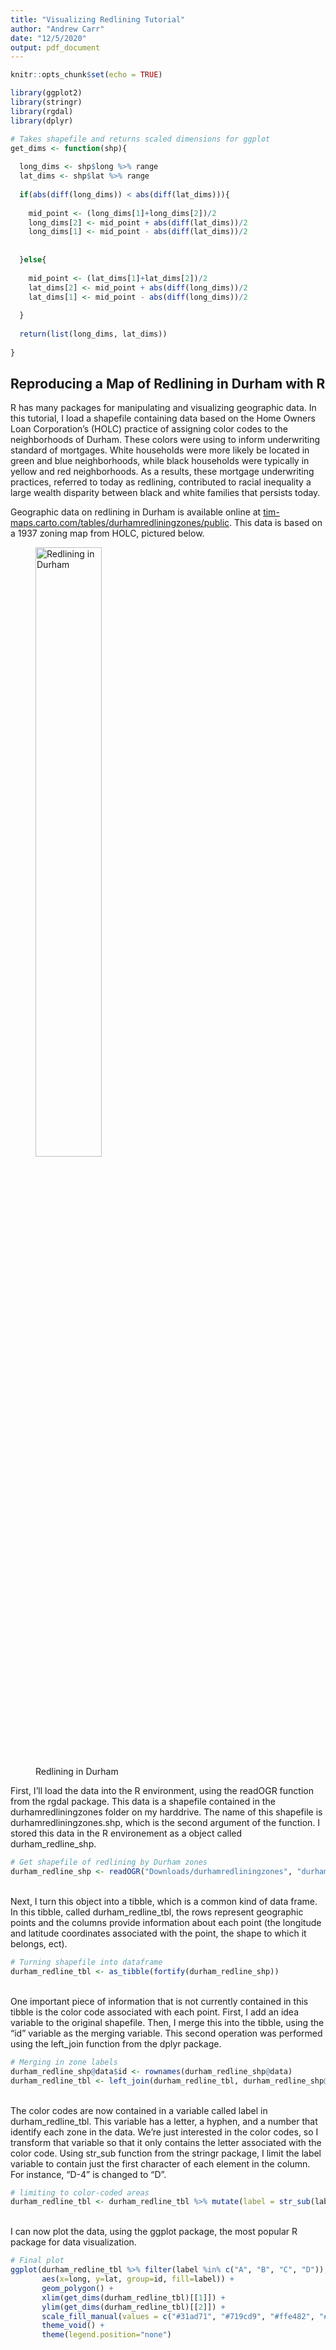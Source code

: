 ```yaml
---
title: "Visualizing Redlining Tutorial"
author: "Andrew Carr"
date: "12/5/2020"
output: pdf_document
---
```


```r
knitr::opts_chunk$set(echo = TRUE)

library(ggplot2)
library(stringr)
library(rgdal)
library(dplyr)

# Takes shapefile and returns scaled dimensions for ggplot 
get_dims <- function(shp){
  
  long_dims <- shp$long %>% range
  lat_dims <- shp$lat %>% range
  
  if(abs(diff(long_dims)) < abs(diff(lat_dims))){
    
    mid_point <- (long_dims[1]+long_dims[2])/2
    long_dims[2] <- mid_point + abs(diff(lat_dims))/2
    long_dims[1] <- mid_point - abs(diff(lat_dims))/2
    
    
  }else{
    
    mid_point <- (lat_dims[1]+lat_dims[2])/2
    lat_dims[2] <- mid_point + abs(diff(long_dims))/2
    lat_dims[1] <- mid_point - abs(diff(long_dims))/2
    
  }
  
  return(list(long_dims, lat_dims))
  
}


```

## Reproducing a Map of Redlining in Durham with R

R has many packages for manipulating and visualizing geographic data.  In this tutorial, I load a shapefile containing data based on the Home Owners Loan Corporation's (HOLC) practice of assigning color codes to the neighborhoods of Durham.  These colors were using to inform underwriting standard of mortgages.  White households were more likely be located in green and blue neighborhoods, while black households were typically in yellow and red neighborhoods.  As a results, these mortgage underwriting practices, referred to today as redlining, contributed to racial inequality a large wealth disparity between black and white families that persists today.

Geographic data on redlining in Durham is available online at [tim-maps.carto.com/tables/durhamredliningzones/public](https://tim-maps.carto.com/tables/durhamredliningzones/public).  This data is based on a 1937 zoning map from HOLC, pictured below.


![Redlining in Durham](RedliningDurham.png){#id .class width=50% height=50%}


First, I'll load the data into the R environment, using the readOGR function from the rgdal package.  This data is a shapefile contained in the durhamredliningzones folder on my harddrive.  The name of this shapefile is durhamredliningzones.shp, which is the second argument of the function.  I stored this data in the R environement as a object called durham_redline_shp. 
\
```r
# Get shapefile of redlining by Durham zones 
durham_redline_shp <- readOGR("Downloads/durhamredliningzones", "durhamredliningzones")
```

\
Next, I turn this object into a tibble, which is a common kind of data frame.  In this tibble, called durham_redline_tbl, the rows represent geographic points and the columns provide information about each point (the longitude and latitude coordinates associated with the point, the shape to which it belongs, ect).
\
```r
# Turning shapefile into dataframe 
durham_redline_tbl <- as_tibble(fortify(durham_redline_shp))

```
\
One important piece of information that is not currently contained in this tibble is the color code associated with each point.  First, I add an idea variable to the original shapefile.  Then, I merge this into the tibble, using the "id" variable as the merging variable.  This second operation was performed using the left_join function from the dplyr package.
\
```r
# Merging in zone labels 
durham_redline_shp@data$id <- rownames(durham_redline_shp@data)
durham_redline_tbl <- left_join(durham_redline_tbl, durham_redline_shp@data, "id") 
```

\
The color codes are now contained in a variable called label in durham_redline_tbl.  This variable has a letter, a hyphen, and a number that identify each
zone in the data.  We're just interested in the color codes, so I transform that variable so that it only contains the letter associated with the color code.  Using str_sub function from the stringr package, I limit the label variable to contain just the first character of each element in the column.  For instance, "D-4" is changed to "D".
\
```r
# limiting to color-coded areas
durham_redline_tbl <- durham_redline_tbl %>% mutate(label = str_sub(label, 1, 1))
```

\
I can now plot the data, using the ggplot package, the most popular R package for data visualization.
\
```r
# Final plot 
ggplot(durham_redline_tbl %>% filter(label %in% c("A", "B", "C", "D")), 
       aes(x=long, y=lat, group=id, fill=label)) + 
       geom_polygon() + 
       xlim(get_dims(durham_redline_tbl)[[1]]) + 
       ylim(get_dims(durham_redline_tbl)[[2]]) + 
       scale_fill_manual(values = c("#31ad71", "#719cd9", "#ffe482", "#fc6658")) + 
       theme_void() + 
       theme(legend.position="none")
```
